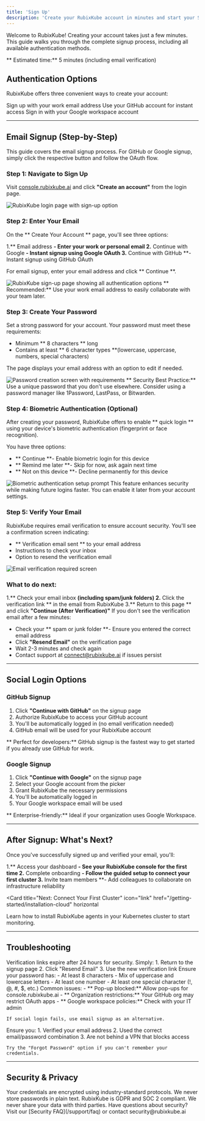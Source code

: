 ```yaml
---
title: 'Sign Up'
description: 'Create your RubixKube account in minutes and start your Site Reliability Intelligence journey'
---
```


Welcome to RubixKube! Creating your account takes just a few minutes. This guide walks you through the complete signup process, including all available authentication methods.

<Info>
** Estimated time:** 5 minutes (including email verification)
</Info>

## Authentication Options

RubixKube offers three convenient ways to create your account:

<CardGroup cols={3}>
  <Card title="Email" icon="envelope">
    Sign up with your work email address
  </Card>
  <Card title="GitHub" icon="github">
    Use your GitHub account for instant access
  </Card>
  <Card title="Google" icon="google">
    Sign in with your Google workspace account
  </Card>
</CardGroup>

---

## Email Signup (Step-by-Step)

This guide covers the email signup process. For GitHub or Google signup, simply click the respective button and follow the OAuth flow.

### Step 1: Navigate to Sign Up

Visit [console.rubixkube.ai](https://console.rubixkube.ai) and click **"Create an account"** from the login page.

<Frame>
  <img
    style={{ borderRadius: '0.5rem' }}
    src="/images/getting-started/login-page.png"
    alt="RubixKube login page with sign-up option"
  />
</Frame>

### Step 2: Enter Your Email

On the ** Create Your Account ** page, you'll see three options:

1.** Email address **- Enter your work or personal email
2.** Continue with Google **- Instant signup using Google OAuth
3.** Continue with GitHub **- Instant signup using GitHub OAuth

For email signup, enter your email address and click ** Continue **.

<Frame>
  <img
    style={{ borderRadius: '0.5rem' }}
    src="/images/getting-started/signup-01-create-account.png"
    alt="RubixKube sign-up page showing all authentication options"
  />
</Frame>

<Tip>
** Recommended:** Use your work email address to easily collaborate with your team later.
</Tip>

### Step 3: Create Your Password

Set a strong password for your account. Your password must meet these requirements:

- Minimum ** 8 characters ** long
- Contains at least ** 6 character types **(lowercase, uppercase, numbers, special characters)

The page displays your email address with an option to edit if needed.

<Frame>
  <img
    style={{ borderRadius: '0.5rem' }}
    src="/images/getting-started/signup-03-create-password.png"
    alt="Password creation screen with requirements"
  />
</Frame>

<Warning>
** Security Best Practice:** Use a unique password that you don't use elsewhere. Consider using a password manager like 1Password, LastPass, or Bitwarden.
</Warning>

### Step 4: Biometric Authentication (Optional)

After creating your password, RubixKube offers to enable ** quick login ** using your device's biometric authentication (fingerprint or face recognition).

You have three options:
- ** Continue **- Enable biometric login for this device
- ** Remind me later **- Skip for now, ask again next time
- ** Not on this device **- Decline permanently for this device

<Frame>
  <img
    style={{ borderRadius: '0.5rem' }}
    src="/images/getting-started/signup-05-biometric-setup.png"
    alt="Biometric authentication setup prompt"
  />
</Frame>

<Note>
This feature enhances security while making future logins faster. You can enable it later from your account settings.
</Note>

### Step 5: Verify Your Email

RubixKube requires email verification to ensure account security. You'll see a confirmation screen indicating:

- ** Verification email sent ** to your email address
-  Instructions to check your inbox
-  Option to resend the verification email

<Frame>
  <img
    style={{ borderRadius: '0.5rem' }}
    src="/images/getting-started/signup-06-email-verification-required.png"
    alt="Email verification required screen"
  />
</Frame>

### What to do next:
1.** Check your email inbox **(including spam/junk folders)
2.** Click the verification link ** in the email from RubixKube
3.** Return to this page ** and click **"Continue (After Verification)"**
<Accordion title="Didn't receive the email?">
  If you don't see the verification email after a few minutes:
  
  - Check your ** spam or junk folder **- Ensure you entered the correct email address
  - Click **"Resend Email"** on the verification page
  - Wait 2-3 minutes and check again
  - Contact support at connect@rubixkube.ai if issues persist
</Accordion>

---

## Social Login Options

### GitHub Signup

1. Click **"Continue with GitHub"** on the signup page
2. Authorize RubixKube to access your GitHub account
3. You'll be automatically logged in (no email verification needed)
4. GitHub email will be used for your RubixKube account

<Tip>
** Perfect for developers:** GitHub signup is the fastest way to get started if you already use GitHub for work.
</Tip>

### Google Signup

1. Click **"Continue with Google"** on the signup page
2. Select your Google account from the picker
3. Grant RubixKube the necessary permissions
4. You'll be automatically logged in
5. Your Google workspace email will be used

<Tip>
** Enterprise-friendly:** Ideal if your organization uses Google Workspace.
</Tip>

---

## After Signup: What's Next?

Once you've successfully signed up and verified your email, you'll:

1.** Access your dashboard **- See your RubixKube console for the first time
2.** Complete onboarding **- Follow the guided setup to connect your first cluster
3.** Invite team members **- Add colleagues to collaborate on infrastructure reliability

<Card
  title="Next: Connect Your First Cluster"
  icon="link"
  href="/getting-started/installation-cloud"
  horizontal
>
  Learn how to install RubixKube agents in your Kubernetes cluster to start monitoring.
</Card>

---

## Troubleshooting

<AccordionGroup>
  <Accordion title="Email verification link expired">
    Verification links expire after 24 hours for security. Simply:
    1. Return to the signup page
    2. Click "Resend Email"
    3. Use the new verification link
  </Accordion>

  <Accordion title="Password doesn't meet requirements">
    Ensure your password has:
    - At least 8 characters
    - Mix of uppercase and lowercase letters
    - At least one number
    - At least one special character (!, @, #, $, etc.)
  </Accordion>

  <Accordion title="OAuth (GitHub/Google) login not working">
    Common issues:
    - ** Pop-up blocked:** Allow pop-ups for console.rubixkube.ai
    - ** Organization restrictions:** Your GitHub org may restrict OAuth apps
    - ** Google workspace policies:** Check with your IT admin
    
    If social login fails, use email signup as an alternative.
  </Accordion>

  <Accordion title="Can't access account after signup">
    Ensure you:
    1. Verified your email address
    2. Used the correct email/password combination
    3. Are not behind a VPN that blocks access
    
    Try the "Forgot Password" option if you can't remember your credentials.
  </Accordion>
</AccordionGroup>

---

## Security & Privacy

<CardGroup cols={2}>
  <Card title="Data Security" icon="shield-halved">
    Your credentials are encrypted using industry-standard protocols. We never store passwords in plain text.
  </Card>
  <Card title="Privacy First" icon="user-shield">
    RubixKube is GDPR and SOC 2 compliant. We never share your data with third parties.
  </Card>
</CardGroup>

<Note>
Have questions about security? Visit our [Security FAQ](/support/faq) or contact security@rubixkube.ai
</Note>
